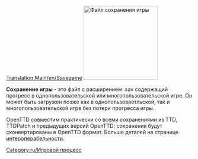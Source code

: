 [[Translation:Main/en/Savegame]]{{en/-}}
[[File:en/Savecode.png|200px|thumb|right|Файл сохранения игры]]

'''Сохранение игры''' - это файл с расширением .sav содержащий прогресс в однопользовательской или многопользовательской игре.
Он может быть загружен позже как в однопользоваетльской, так и многопользовательской игре без потери прогресса игры.

OpenTTD совместим практически со всеми сохранениями из TTD, TTDPatch и предыдущих версий OpenTTD; сохранения будут сконвертированы в OpenTTD формат. Больше деталей на странице [[Main/en/interoperability|интероперабельности]].


[[Category:ru/Игровой процесс]]